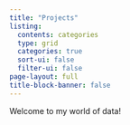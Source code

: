 ```yaml
---
title: "Projects"
listing:
  contents: categories
  type: grid
  categories: true
  sort-ui: false
  filter-ui: false
page-layout: full
title-block-banner: false
---
```


Welcome to my world of data!
